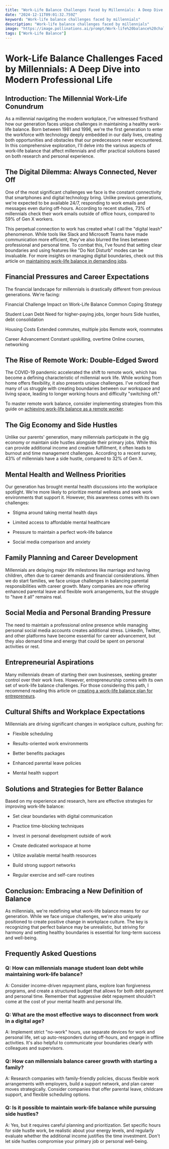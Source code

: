 ```yaml
---
title: "Work-Life Balance Challenges Faced by Millennials: A Deep Dive into Modern Professional Life"
date: "2024-12-11T09:01:32.759Z"
keyword: "Work-life balance challenges faced by millennials"
description: "Work-life balance challenges faced by millennials"
image: "https://image.pollinations.ai/prompt/Work-life%20balance%20challenges%20faced%20by%20millennials%2C%20realistic%20photo%2C%20high%20quality%2C%204k?width=1024&height=1024&nologo=true"
tags: ["Work-Life Balance"]
---
```



# Work-Life Balance Challenges Faced by Millennials: A Deep Dive into Modern Professional Life


## Introduction: The Millennial Work-Life Conundrum

As a millennial navigating the modern workplace, I've witnessed firsthand how our generation faces unique challenges in maintaining a healthy work-life balance. Born between 1981 and 1996, we're the first generation to enter the workforce with technology deeply embedded in our daily lives, creating both opportunities and obstacles that our predecessors never encountered. In this comprehensive exploration, I'll delve into the various aspects of work-life balance that affect millennials and offer practical solutions based on both research and personal experience.



## The Digital Dilemma: Always Connected, Never Off

One of the most significant challenges we face is the constant connectivity that smartphones and digital technology bring. Unlike previous generations, we're expected to be available 24/7, responding to work emails and messages even during off-hours. According to recent studies, 73% of millennials check their work emails outside of office hours, compared to 59% of Gen X workers.



This perpetual connection to work has created what I call the "digital leash" phenomenon. While tools like Slack and Microsoft Teams have made communication more efficient, they've also blurred the lines between professional and personal time. To combat this, I've found that setting clear boundaries and using features like "Do Not Disturb" modes can be invaluable. For more insights on managing digital boundaries, check out this article on [maintaining work-life balance in demanding jobs](https://productivityprospect.com/blog/best-strategies-for-maintaining-work-life-balance-in-a-demanding-job/).



## Financial Pressures and Career Expectations

The financial landscape for millennials is drastically different from previous generations. We're facing:





Financial Challenge
Impact on Work-Life Balance
Common Coping Strategy


Student Loan Debt
Need for higher-paying jobs, longer hours
Side hustles, debt consolidation


Housing Costs
Extended commutes, multiple jobs
Remote work, roommates


Career Advancement
Constant upskilling, overtime
Online courses, networking





## The Rise of Remote Work: Double-Edged Sword

The COVID-19 pandemic accelerated the shift to remote work, which has become a defining characteristic of millennial work life. While working from home offers flexibility, it also presents unique challenges. I've noticed that many of us struggle with creating boundaries between our workspace and living space, leading to longer working hours and difficulty "switching off."



To master remote work balance, consider implementing strategies from this guide on [achieving work-life balance as a remote worker](https://productivityprospect.com/blog/how-to-achieve-work-life-balance-as-a-remote-worker/).



## The Gig Economy and Side Hustles

Unlike our parents' generation, many millennials participate in the gig economy or maintain side hustles alongside their primary jobs. While this can provide additional income and creative fulfillment, it often leads to burnout and time management challenges. According to a recent survey, 43% of millennials have a side hustle, compared to 32% of Gen X.



## Mental Health and Wellness Priorities

Our generation has brought mental health discussions into the workplace spotlight. We're more likely to prioritize mental wellness and seek work environments that support it. However, this awareness comes with its own challenges:



- Stigma around taking mental health days

- Limited access to affordable mental healthcare

- Pressure to maintain a perfect work-life balance

- Social media comparison and anxiety



## Family Planning and Career Development

Millennials are delaying major life milestones like marriage and having children, often due to career demands and financial considerations. When we do start families, we face unique challenges in balancing parental responsibilities with career growth. Many companies are now offering enhanced parental leave and flexible work arrangements, but the struggle to "have it all" remains real.



## Social Media and Personal Branding Pressure

The need to maintain a professional online presence while managing personal social media accounts creates additional stress. LinkedIn, Twitter, and other platforms have become essential for career advancement, but they also demand time and energy that could be spent on personal activities or rest.



## Entrepreneurial Aspirations

Many millennials dream of starting their own businesses, seeking greater control over their work lives. However, entrepreneurship comes with its own set of work-life balance challenges. For those considering this path, I recommend reading this article on [creating a work-life balance plan for entrepreneurs](https://productivityprospect.com/blog/how-to-create-a-work-life-balance-plan-for-entrepreneurs/).



## Cultural Shifts and Workplace Expectations

Millennials are driving significant changes in workplace culture, pushing for:



- Flexible scheduling

- Results-oriented work environments

- Better benefits packages

- Enhanced parental leave policies

- Mental health support



## Solutions and Strategies for Better Balance

Based on my experience and research, here are effective strategies for improving work-life balance:



- Set clear boundaries with digital communication

- Practice time-blocking techniques

- Invest in personal development outside of work

- Create dedicated workspace at home

- Utilize available mental health resources

- Build strong support networks

- Regular exercise and self-care routines



## Conclusion: Embracing a New Definition of Balance

As millennials, we're redefining what work-life balance means for our generation. While we face unique challenges, we're also uniquely positioned to create positive change in workplace culture. The key is recognizing that perfect balance may be unrealistic, but striving for harmony and setting healthy boundaries is essential for long-term success and well-being.



## Frequently Asked Questions


### Q: How can millennials manage student loan debt while maintaining work-life balance?

A: Consider income-driven repayment plans, explore loan forgiveness programs, and create a structured budget that allows for both debt payment and personal time. Remember that aggressive debt repayment shouldn't come at the cost of your mental health and personal life.



### Q: What are the most effective ways to disconnect from work in a digital age?

A: Implement strict "no-work" hours, use separate devices for work and personal life, set up auto-responders during off-hours, and engage in offline activities. It's also helpful to communicate your boundaries clearly with colleagues and supervisors.



### Q: How can millennials balance career growth with starting a family?

A: Research companies with family-friendly policies, discuss flexible work arrangements with employers, build a support network, and plan career moves strategically. Consider companies that offer parental leave, childcare support, and flexible scheduling options.



### Q: Is it possible to maintain work-life balance while pursuing side hustles?

A: Yes, but it requires careful planning and prioritization. Set specific hours for side hustle work, be realistic about your energy levels, and regularly evaluate whether the additional income justifies the time investment. Don't let side hustles compromise your primary job or personal well-being.



